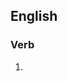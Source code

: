==English==

===Verb===
{{head|en|present participle}}

# {{present participle of|reforge|lang=en|nocat=1}}